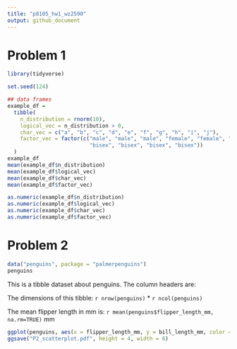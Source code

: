 ```yaml
---
title: "p8105_hw1_wz2590"
output: github_document
---
```




# Problem 1


```r
library(tidyverse)

set.seed(124)

## data frames
example_df = 
  tibble(
    n_distribution = rnorm(10),
    logical_vec = n_distribution > 0,
    char_vec = c("a", "b", "c", "d", "e", "f", "g", "h", "i", "j"),
    factor_vec = factor(c("male", "male", "male", "female", "female", "female", 
                          "bisex", "bisex", "bisex", "bisex"))
  )
example_df
mean(example_df$n_distribution)
mean(example_df$logical_vec)
mean(example_df$char_vec)
mean(example_df$factor_vec)
```

```r
as.numeric(example_df$n_distribution)
as.numeric(example_df$logical_vec)
as.numeric(example_df$char_vec)
as.numeric(example_df$factor_vec)
```


# Problem 2
```r
data("penguins", package = "palmerpenguins")
penguins
```

This is a tibble dataset about penguins. The column headers are: 

The dimensions of this tibble: `r nrow(penguins)` * `r ncol(penguins)`

The mean flipper length in mm is: `r mean(penguins$flipper_length_mm, na.rm=TRUE)` mm


```r
ggplot(penguins, aes(x = flipper_length_mm, y = bill_length_mm, color = species)) + geom_point()
ggsave("P2_scatterplot.pdf", height = 4, width = 6)
```


